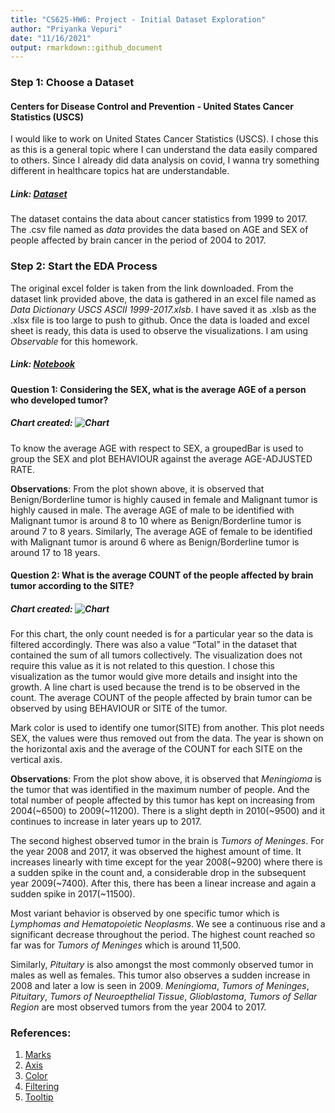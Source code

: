 ```yaml
---
title: "CS625-HW6: Project - Initial Dataset Exploration"
author: "Priyanka Vepuri"
date: "11/16/2021"
output: rmarkdown::github_document
---
```


### Step 1: Choose a Dataset

#### Centers for Disease Control and Prevention - United States Cancer Statistics (USCS)
I would like to work on United States Cancer Statistics (USCS). I chose this as this is a general topic where I can understand the data easily compared to others. Since I already did data analysis on covid, I wanna try something different in healthcare topics hat are understandable.

##### Link: [Dataset](https://www.cdc.gov/cancer/uscs/dataviz/download_data.htm)

The dataset contains the data about cancer statistics from 1999 to 2017. The .csv file named as *data* provides the data based on AGE and SEX of people affected by brain cancer in the period of 2004 to 2017.

### Step 2: Start the EDA Process

The original excel folder is taken from the link downloaded. From the dataset link provided above, the data is gathered in an excel file named as *Data Dictionary USCS ASCII 1999-2017.xlsb*. I have saved it as .xlsb as the .xlsx file is too large to push to github. Once the data is loaded and excel sheet is ready, this data is used to observe the visualizations. I am using *Observable* for this homework. 

##### Link: [Notebook](https://observablehq.com/d/57a3078239369d66)

#### Question 1: Considering the SEX, what is the average AGE of a person who developed tumor?

##### Chart created: ![Chart](Q1.png)

To know the average AGE with respect to SEX, a groupedBar is used to group the SEX and plot BEHAVIOUR against the average AGE-ADJUSTED RATE.

**Observations**: From the plot shown above, it is observed that Benign/Borderline tumor is highly caused in female and Malignant tumor is highly caused in male. The average AGE of male to be identified with Malignant tumor is around 8 to 10 where as Benign/Borderline tumor is around 7 to 8 years. Similarly, The average AGE of female to be identified with Malignant tumor is around 6 where as Benign/Borderline tumor is around 17 to 18 years. 

#### Question 2: What is the average COUNT of the people affected by brain tumor according to the SITE?

##### Chart created: ![Chart](Q2.png)

For this chart, the only count needed is for a particular year so the data is filtered accordingly. There was also a value "Total" in the dataset that contained the sum of all tumors collectively. The visualization does not require this value as it is not related to this question. I chose this visualization as the tumor would give more details and insight into the growth. A line chart is used because the trend is to be observed in the count. The average COUNT of the people affected by brain tumor can be observed by using BEHAVIOUR or SITE of the tumor. 

Mark color is used to identify one tumor(SITE) from another. This plot needs SEX, the values were thus removed out from the data. The year is shown on the horizontal axis and the average of the COUNT for each SITE on the vertical axis. 

**Observations**: From the plot show above, it is observed that *Meningioma* is the tumor that was identified in the maximum number of people. And the total number of people affected by this tumor has kept on increasing from 2004(~6500) to 2009(~11200). There is a slight depth in 2010(~9500) and it continues to increase in later years up to 2017. 

The second highest observed tumor in the brain is *Tumors of Meninges*. For the year 2008 and 2017, it was observed the highest amount of time. It increases linearly with time except for the year 2008(~9200) where there is a sudden spike in the count and, a considerable drop in the subsequent year 2009(~7400). After this, there has been a linear increase and again a sudden spike in 2017(~11500).

Most variant behavior is observed by one specific tumor which is *Lymphomas and Hematopoietic Neoplasms*. We see a continuous rise and a significant decrease throughout the period. The highest count reached so far was for *Tumors of Meninges* which is around 11,500.

Similarly, *Pituitary* is also amongst the most commonly observed tumor in males as well as females. This tumor also observes a sudden increase in 2008 and later a low is seen in 2009. *Meningioma*, *Tumors of Meninges*, *Pituitary*, *Tumors of Neuroepthelial Tissue*, *Glioblastoma*, *Tumors of Sellar Region* are most observed tumors from the year 2004 to 2017. 

### References:

1. [Marks](https://observablehq.com/@observablehq/plot-marks)
2. [Axis](https://observablehq.com/@alainro/dual-axis-charts)
3. [Color](https://vega.github.io/vega-lite/docs/scale.html)
4. [Filtering](https://observablehq.com/@uwdata/data-types-graphical-marks-and-visual-encoding-channels)
5. [Tooltip](https://observablehq.com/@clhenrick/tooltip-component)



